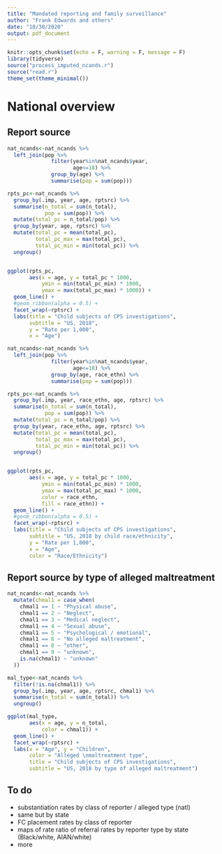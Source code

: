 ```yaml
---
title: "Mandated reporting and family surveillance"
author: "Frank Edwards and others"
date: "10/30/2020"
output: pdf_document
---
```


```r
knitr::opts_chunk$set(echo = F, warning = F, message = F)
library(tidyverse)
source("process_imputed_ncands.r")
source("read.r")
theme_set(theme_minimal())
```


# National overview

## Report source

```r
nat_ncands<-nat_ncands %>% 
  left_join(pop %>% 
              filter(year%in%nat_ncands$year,
                     age<=18) %>% 
              group_by(age) %>% 
              summarise(pop = sum(pop))) 

rpts_pc<-nat_ncands %>% 
  group_by(.imp, year, age, rptsrc) %>% 
  summarise(n_total = sum(n_total),
            pop = sum(pop)) %>% 
  mutate(total_pc = n_total/pop) %>% 
  group_by(year, age, rptsrc) %>% 
  mutate(total_pc = mean(total_pc),
         total_pc_max = max(total_pc),
         total_pc_min = min(total_pc)) %>% 
  ungroup()


ggplot(rpts_pc,
       aes(x = age, y = total_pc * 1000,
           ymin = min(total_pc_min) * 1000,
           ymax = max(total_pc_max) * 1000)) + 
  geom_line() +
  #geom_ribbon(alpha = 0.5) +
  facet_wrap(~rptsrc) + 
  labs(title = "Child subjects of CPS investigations",
       subtitle = "US, 2018",
       y = "Rate per 1,000",
       x = "Age")

```


```r
nat_ncands<-nat_ncands %>% 
  left_join(pop %>% 
              filter(year%in%nat_ncands$year,
                     age<=18) %>% 
              group_by(age, race_ethn) %>% 
              summarise(pop = sum(pop))) 

rpts_pc<-nat_ncands %>% 
  group_by(.imp, year, race_ethn, age, rptsrc) %>% 
  summarise(n_total = sum(n_total),
            pop = sum(pop)) %>% 
  mutate(total_pc = n_total/pop) %>% 
  group_by(year, race_ethn, age, rptsrc) %>% 
  mutate(total_pc = mean(total_pc),
         total_pc_max = max(total_pc),
         total_pc_min = min(total_pc)) %>% 
  ungroup()


ggplot(rpts_pc,
       aes(x = age, y = total_pc * 1000,
           ymin = min(total_pc_min) * 1000,
           ymax = max(total_pc_max) * 1000,
           color = race_ethn,
           fill = race_ethn)) + 
  geom_line() +
  #geom_ribbon(alpha = 0.5) +
  facet_wrap(~rptsrc) + 
  labs(title = "Child subjects of CPS investigations",
       subtitle = "US, 2018 by child race/ethnicity",
       y = "Rate per 1,000",
       x = "Age",
       color = "Race/Ethnicity")

```

## Report source by type of alleged maltreatment

```r
nat_ncands<-nat_ncands %>% 
  mutate(chmal1 = case_when(
    chmal1 == 1 ~ "Physical abuse",
    chmal1 == 2 ~ "Neglect",
    chmal1 == 3 ~ "Medical neglect",
    chmal1 == 4 ~ "Sexual abuse",
    chmal1 == 5 ~ "Psychological / emotional",
    chmal1 == 6 ~ "No alleged maltreatment",
    chmal1 == 8 ~ "other",
    chmal1 == 9 ~ "unknown",
    is.na(chmal1) ~ "unknown"
  ))

mal_type<-nat_ncands %>% 
  filter(!is.na(chmal1)) %>% 
  group_by(.imp, year, age, rptsrc, chmal1) %>% 
  summarise(n_total = sum(n_total)) %>% 
  ungroup()

ggplot(mal_type,
       aes(x = age, y = n_total,
           color = chmal1)) +
  geom_line() + 
  facet_wrap(~rptsrc) + 
  labs(x = "Age", y = "Children",
       color = "Alleged \nmaltreatment type",
       title = "Child subjects of CPS investigations",
       subtitle = "US, 2018 by type of alleged maltreatment")
```



## To do 

- substantiation rates by class of reporter / alleged type (natl)
- same but by state
- FC placement rates by class of reporter
- maps of rate ratio of referral rates by reporter type by state (Black/white, AIAN/white)
- more
